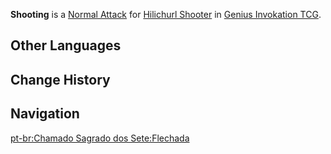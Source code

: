 {{Genius Invokation TCG Skill Infobox
|image      = Shooting Character Card Skill.png
|type       = Normal Attack
|character  = Hilichurl Shooter
|unaligned  = 2
|effect     = Deals 1 {{Color|Physical DMG}}.
|order      = 1
}}
'''Shooting''' is a [[Character Card Normal Attack|Normal Attack]] for [[Hilichurl Shooter (Character Card)|Hilichurl Shooter]] in [[Genius Invokation TCG]].

==Other Languages==
{{Other Languages
|en      = Shooting
|zhs     = 射击
|zhs_rm  = Shèjī
|zht     = 射擊
|zht_rm  = Shèjí
|zh_tl   = Shooting
|ja      = 射撃
|ja_rm   = Shageki
|ja_tl   = Shooting
|ko      = 사격
|ko_tl   = Shooting
|es      = Flechazo
|es_tl   = Arrow Shot
|fr      = Tir
|fr_tl   = Shooting
|ru      = Выстрел
|ru_tl   = Shot
|th      = Shooting
|vi      = Bắn
|vi_tl   = 
|de      = Schießen
|de_tl   = Shooting
|id      = Shooting
|pt      = Flechada
|pt_tl   = 
|tr      = Ateş
|tr_tl   = 
|it      = Frecciata
|it_tl   = Arrowshoot
}}

==Change History==
{{Change History|3.3}}

==Navigation==
{{Genius Invokation TCG Skill Navbox|Hilichurl Shooter}}
[[pt-br:Chamado Sagrado dos Sete:Flechada]]